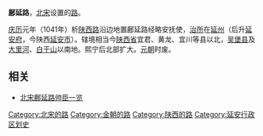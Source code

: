'''鄜延路'''，[[北宋|北宋]]设置的[[路_(行政区划)|路]]。

[[庆历|庆历]]元年（1041年）析[[陕西路|陕西路]]沿边地置鄜延路经略安抚使，[[治所|治所]]在[[延州|延州]]（后升[[延安府|延安府]]，今陕西[[延安市|延安市]]）。辖境相当今[[陕西省|陕西省]]宜君、黄龙、宜川等县以北，[[吴堡县|吴堡县]]及[[大里河|大里河]]、[[白于山|白于山]]以南地。熙宁后北部扩大。[[元朝|元朝]]时废。 

==相关==
*[[北宋鄜延路帅臣一览|北宋鄜延路帅臣一览]]

{{金朝行政区划|nocat}}
{{陕西行政区划小作品}}
[[Category:北宋的路|Category:北宋的路]]
[[Category:金朝的路|Category:金朝的路]]
[[Category:陕西的路|Category:陕西的路]]
[[Category:延安行政区划史|Category:延安行政区划史]]